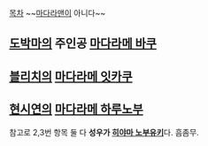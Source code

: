 [[목차]]
~~[[마다라맨]]이 아니다~~
== [[도박마]]의 주인공 [[마다라메 바쿠]] ==
== [[블리치]]의 [[마다라메 잇카쿠]] ==
== [[현시연]]의 [[마다라메 하루노부]] ==
참고로 2,3번 항목 둘 다 '''성우가 [[히야마 노부유키]]'''다. 흠좀무.
